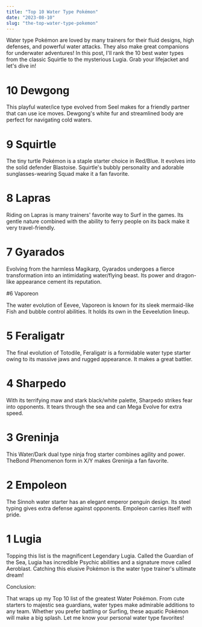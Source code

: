 ```yaml
---
title: "Top 10 Water Type Pokémon"
date: "2023-08-10"
slug: "the-top-water-type-pokemon"
---
```


Water type Pokémon are loved by many trainers for their fluid designs, high defenses, and powerful water attacks. They also make great companions for underwater adventures! In this post, I'll rank the 10 best water types from the classic Squirtle to the mysterious Lugia. Grab your lifejacket and let's dive in!

# 10 Dewgong

This playful water/ice type evolved from Seel makes for a friendly partner that can use ice moves. Dewgong's white fur and streamlined body are perfect for navigating cold waters.

# 9 Squirtle

The tiny turtle Pokémon is a staple starter choice in Red/Blue. It evolves into the solid defender Blastoise. Squirtle's bubbly personality and adorable sunglasses-wearing Squad make it a fan favorite.

# 8 Lapras

Riding on Lapras is many trainers' favorite way to Surf in the games. Its gentle nature combined with the ability to ferry people on its back make it very travel-friendly.

# 7 Gyarados

Evolving from the harmless Magikarp, Gyarados undergoes a fierce transformation into an intimidating water/flying beast. Its power and dragon-like appearance cement its reputation.

#6 Vaporeon

The water evolution of Eevee, Vaporeon is known for its sleek mermaid-like Fish and bubble control abilities. It holds its own in the Eeveelution lineup.

# 5 Feraligatr

The final evolution of Totodile, Feraligatr is a formidable water type starter owing to its massive jaws and rugged appearance. It makes a great battler.

# 4 Sharpedo

With its terrifying maw and stark black/white palette, Sharpedo strikes fear into opponents. It tears through the sea and can Mega Evolve for extra speed.

# 3 Greninja

This Water/Dark dual type ninja frog starter combines agility and power. TheBond Phenomenon form in X/Y makes Greninja a fan favorite.

# 2 Empoleon

The Sinnoh water starter has an elegant emperor penguin design. Its steel typing gives extra defense against opponents. Empoleon carries itself with pride.

# 1 Lugia

Topping this list is the magnificent Legendary Lugia. Called the Guardian of the Sea, Lugia has incredible Psychic abilities and a signature move called Aeroblast. Catching this elusive Pokémon is the water type trainer's ultimate dream!

Conclusion:

That wraps up my Top 10 list of the greatest Water Pokémon. From cute starters to majestic sea guardians, water types make admirable additions to any team. Whether you prefer battling or Surfing, these aquatic Pokémon will make a big splash. Let me know your personal water type favorites!